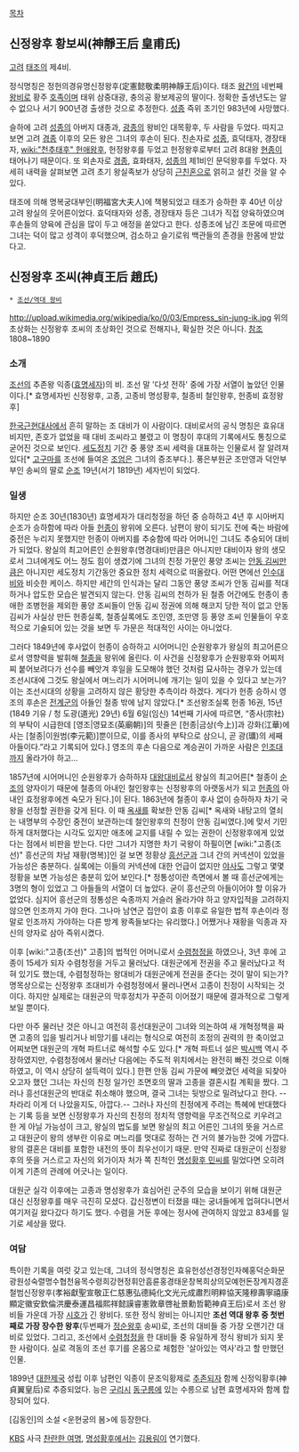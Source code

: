 [[목차]]
== 신정왕후 황보씨(神靜王后 皇甫氏) ==
[[고려]] [[왕건|태조]]의 제4비.

정식명칭은 정헌의경유명신정왕후(定憲懿敬柔明神靜王后)이다. 태조 [[왕건]]의 네번째 [[왕비]]로 황주 [[호족]]이며 태위 삼중대광, 충의공 황보제공의 딸이다. 정확한 출생년도는 알 수 없으나 서기 900년경 출생한 것으로 추정한다. [[성종]] 즉위 초기인 983년에 사망했다.

슬하에 고려 [[성종]]의 아버지 대종과, [[광종]]의 왕비인 대목황후, 두 사람을 두었다. 따지고 보면 고려 [[경종(고려)|경종]] 이후의 모든 왕은 그녀의 후손이 된다. 친손자로 [[성종]], 효덕태자, 경장태자, [[wiki:"천추태후" 헌애왕후]], 헌정왕후를 두었고 헌정왕후로부터 고려 8대왕 [[현종(조선)|현종]]이 태어나기 때문이다. 또 외손자로 [[경종(고려)|경종]], 효화태자, [[성종]]의 제1비인 문덕왕후를 두었다. 자세히 내력을 살펴보면 고려 초기 왕실족보가 상당히 [[근친혼]]으로 얽히고 설킨 것을 알 수 있다.

태조에 의해 명복궁대부인(明福宮大夫人)에 책봉되었고 태조가 승하한 후 40년 이상 고려 왕실의 웃어른이었다. 효덕태자와 성종, 경장태자 등은 그녀가 직접 양육하였으며 후손들의 양육에 관심을 많이 두고 애정을 쏟았다고 한다. 성종조에 남긴 조문에 따르면 그녀는 덕이 많고 성격이 후덕했으며, 검소하고 슬기로워 백관들의 존경을 한몸에 받았다고.


== 신정왕후 조씨(神貞王后 趙氏) ==
 * [[조선/역대 왕비]]

http://upload.wikimedia.org/wikipedia/ko/0/03/Empress_sin-jung-ik.jpg
위의 초상화는 신정왕후 조씨의 초상화인 것으로 전해지나, 확실한 것은 아니다. [[http://blog.daum.net/2091101/16482006|참조]]
1808~1890

=== 소개 ===
[[조선]]의 추존왕 익종([[효명세자]])의 비. 조선 말 '다섯 전하' 중에 가장 서열이 높았던 인물이다.[* 효명세자빈 신정왕후, 고종, 고종비 명성황후, 철종비 철인왕후, 헌종비 효정왕후]

[[한국근현대사]]에서 흔히 말하는 조 대비가 이 사람이다. 대비로서의 공식 명칭은 효유대비지만, 존호가 없었을 때 대비 조씨라고 불렸고 이 명칭이 후대의 기록에서도 통칭으로 굳어진 것으로 보인다. [[세도정치]] 기간 중 풍양 조씨 세력을 대표하는 인물로서 잘 알려져 있다[* [[고구마]]를 조선에 들여온 [[조엄]]은 그녀의 증조부다.]. 풍은부원군 조만영과 덕안부부인 송씨의 딸로 [[순조]] 19년(서기 1819년) 세자빈이 되었다. 

=== 일생 ===
하지만 순조 30년(1830년) 효명세자가 대리청정을 하던 중 승하하고 4년 후 시아버지 순조가 승하함에 따라 아들 [[헌종]]이 왕위에 오른다. 남편이 왕이 되기도 전에 죽는 바람에 중전은 누리지 못했지만 헌종이 아버지를 추숭함에 따라 어머니인 그녀도 추숭되어 대비가 되었다. 왕실의 최고어른인 순원왕후(명경대비)만큼은 아니지만 대비이자 왕의 생모로서 그녀에게도 어느 정도 힘이 생겼기에 그녀의 친정 가문인 풍양 조씨는 [[안동 김씨]]만큼은 아니지만 세도정치 기간동안 중요한 정치 세력으로 떠올랐다. 어떤 면에선 [[인수대비]]와 비슷한 케이스. 하지만 세간의 인식과는 달리 그동안 풍양 조씨가 안동 김씨를 적대하거나 압도한 모습은 발견되지 않는다. 안동 김씨의 천하가 된 철종 어간에도 헌종이 총애한 조병헌을 제외한 풍양 조씨들이 안동 김씨 정권에 의해 해코지 당한 적이 없고 안동 김씨가 사실상 만든 헌종실록, 철종실록에도 조인영, 조만영 등 풍양 조씨 인물들이 우호적으로 기술되어 있는 것을 보면 두 가문은 적대적인 사이는 아니었다.

그러다 1849년에 후사없이 헌종이 승하하고 시어머니인 순원왕후가 왕실의 최고어른으로서 영향력을 발휘해 [[철종]]을 왕위에 올린다. 이 사건을 신정왕후가 순원왕후와 어찌저찌 붙어보려다가 선수를 빼앗겨 후일을 도모해야 했던 것처럼 묘사하는 경우가 있는데 조선시대에 그것도 왕실에서 며느리가 시어머니에 개기는 일이 있을 수 있다고 보는가? 이는 조선시대의 상황을 고려하지 않은 황당한 추측이라 하겠다. 게다가 헌종 승하시 영조의 후손은 [[전계군]]의 아들인 철종 밖에 남지 않았다.[* 조선왕조실록 헌종 16권, 15년(1849 기유 / 청 도광(道光) 29년) 6월 6일(임신) 14번째 기사에 따르면, “종사(宗社)의 부탁이 시급한데 [영조|영묘조(英廟朝)]의 핏줄은 [헌종|금상(今上)]과 강화(江華)에 사는 [철종|이원범(李元範)]뿐이므로, 이를 종사의 부탁으로 삼으니, 곧 광(㼅)의 세째 아들이다.”라고 기록되어 있다.] 영조의 후손 다음으로 계승권이 가까운 사람은 [[인조]]대까지 올라가야 하고...

1857년에 시어머니인 순원왕후가 승하하자 [[대왕대비]]로서 왕실의 최고어른[* 철종이 [[순조]]의 양자이기 때문에 철종의 아내인 철인왕후는 신정왕후의 아랫동서가 되고 [[헌종]]의 아내인 효정왕후에겐 숙모가 된다.]이 된다. 1863년에 철종이 후사 없이 승하하자 차기 국왕을 선정할 권한을 갖게 된다. 이 때 [[옥새]]를 확보한 안동 김씨[* 옥새와 내탕고의 열쇠는 내명부의 수장인 중전이 보관하는데 철인왕후의 친정이 안동 김씨였다.]에 맞서 기민하게 대처했다는 시각도 있지만 애초에 교지를 내릴 수 있는 권한이 신정왕후에게 있었다는 점에서 비판을 받는다. 다만 그녀가 지명한 차기 국왕이 하필이면 [wiki:"고종(조선)" 흥선군의 차남 재황(명복)]인 걸 보면 정황상 [[흥선군]]과 그녀 간의 커넥션이 있었을 가능성은 충분하다. 실록에는 이들의 커넥션에 대한 언급이 없지만 [[야사]]도 그렇고 몇몇 정황을 보면 가능성은 충분히 있어 보인다.[* 정통성이란 측면에서 볼 때 흥선군에게는 3명의 형이 있었고 그 아들들의 서열이 더 높았다. 굳이 흥선군의 아들이어야 할 이유가 없었다. 심지어 흥선군의 정통성은 숙종까지 거슬러 올라가야 하고 양자입적을 고려하지 않으면 인조까지 가야 한다. 그나마 남연군 집안이 효종 이후로 유일한 법적 후손이라 정말로 인조까지 가야하는 다른 방계 왕족들보다는 유리했다.] 어쨌거나 재황을 익종과 자신의 양자로 삼아 즉위시켰다. 

이후 [wiki:"고종(조선)" 고종]의 법적인 어머니로서 [[수렴청정]]을 하였으나, 3년 후에 고종이 15세가 되자 수렴청정을 거두고 물러났다. 대원군에게 전권을 주고 물러났다고 적혀 있기도 했는데, 수렴청정하는 왕대비가 대원군에게 전권을 준다는 것이 말이 되는가? 명목상으로는 신정왕후 조대비가 수렴청정에서 물러나면서 고종이 친정이 시작되는 것이다. 하지만 실제로는 대원군의 막후정치가 꾸준히 이어졌기 때문에 결과적으로 그렇게 보일 뿐이다.

다만 아주 물러난 것은 아니고 여전히 흥선대원군이 그녀와 의논하여 새 개혁정책을 짜면 고종의 입을 빌리거나 비망기를 내리는 형식으로 여전히 조정의 권력의 한 축이었고 어찌보면 대원군의 개혁 파트너로 해석할 수도 있다.[* 개혁 파트너 설은 [[박시백]] 역시 주장하였지만, 수렴청정에서 물러난 다음에는 주도적 위치에서는 완전히 빠진 것으로 이해하였고, 이 역시 상당히 설득력이 있다.] 한편 안동 김씨 가문에 빼앗겼던 세력을 되찾아오고자 했던 그녀는 자신의 친정 일가인 조면호의 딸과 고종을 결혼시킬 계획을 짰다. 그러나 흥선대원군의 반대로 취소해야 했으며, 결국 그녀는 뒷방으로 밀려났다고 한다. --차라리 이게 더 나았을지도, 아깝다.-- 그러나 자신의 친정에게 주려는 특혜에 반대했다는 기록 등을 보면 신정왕후가 자신의 친정의 정치적 영향력을 무조건적으로 키우려고 한 게 아닐 가능성이 크고, 왕실의 법도를 보면 왕실의 최고 어른인 그녀의 뜻을 거스르고 대원군이 왕의 생부란 이유로 며느리를 멋대로 정하는 건 거의 불가능한 것에 가깝다. 왕의 결혼은 대비를 포함한 내전의 뜻이 최우선이기 때문. 만약 진짜로 대원군이 신정왕후의 뜻을 거스르고 자신의 외가이자 처가 쪽 친척인 [[명성황후 민씨]]를 밀었다면 오히려 이게 기존의 관례에 어긋나는 일이다.

대원군 실각 이후에는 고종과 명성왕후가 효심어린 군주의 모습을 보이기 위해 대원군 대신 신정왕후를 매우 극진히 모셨다. 갑신정변이 터졌을 때는 궁녀들에게 업혀다니면서 여기저길 왔다갔다 하기도 했다. 수렴을 거둔 후에는 정사에 관여하지 않았고 83세를 일기로 세상을 떴다.
=== 여담 ===
특이한 기록을 여럿 갖고 있는데, 그녀의 정식명칭은 효유헌성선경정인자혜홍덕순화문광원성숙렬명수협천융목수령희강현정휘안흠륜홍경태운창복희상의모예헌돈장계지경훈철범신정왕후(孝裕獻聖宣敬正仁慈惠弘德純化文光元成肅烈明粹協天隆穆壽寧禧康顯定徽安欽倫洪慶泰運昌福熙祥懿謨睿憲敦章啓祉景勳哲範神貞王后)로서 조선 왕비들 가운데 가장 [[시호]]가 긴 왕비다. 또한 정식 왕비는 아니지만 '''조선 역대 왕후 중 첫번째로 가장 장수한 왕후'''(두번째가 [[정순왕후]] 송씨)로, 조선의 대비들 중 가장 오랜기간 대비로 있었다. 그리고, 조선에서 [[수렴청정]]을 한 대비들 중 유일하게 정식 왕비가 되지 못한 사람이다. 실로 격동의 조선 후기를 온몸으로 체험한 '살아있는 역사'라고 할 만했던 인물.

1899년 [[대한제국]] 성립 이후 남편인 익종이 문조익황제로 [[추존]]되자 함께 신정익황후(神貞翼皇后)로 추증되었다. 능은 [[구리시]] [[동구릉]]에 있는 수릉으로 남편 효명세자와 함께 합장되어 있다.

[김동인]의 소설 <운현궁의 봄>에 등장한다.

[[KBS]] 사극 [[찬란한 여명]], [[명성황후(드라마)|명성황후]]에서는 [[김용림]]이 연기했다.
